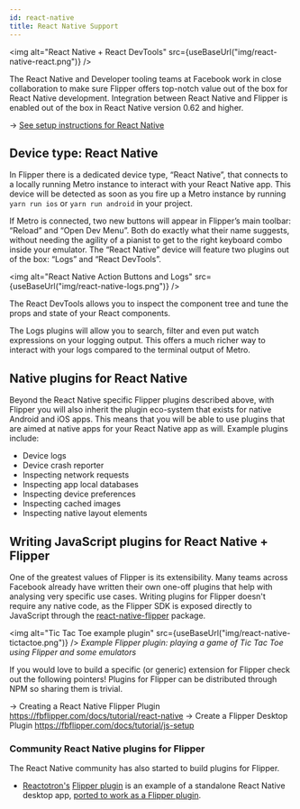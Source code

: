 ```yaml
---
id: react-native
title: React Native Support
---
```


<img alt="React Native + React DevTools" src={useBaseUrl("img/react-native-react.png")} />

The React Native and Developer tooling teams at Facebook work in close collaboration to make sure Flipper offers top-notch value out of the box for React Native development.
Integration between React Native and Flipper is enabled out of the box in React Native version 0.62 and higher.

→ [See setup instructions for React Native](../getting-started#setup-your-react-native-app)

## Device type: React Native

In Flipper there is a dedicated device type, “React Native”, that connects to a locally running Metro instance to interact with your React Native app. This device will be detected as soon as you fire up a Metro instance by running `yarn run ios` or `yarn run android` in your project.

If Metro is connected, two new buttons will appear in Flipper’s main toolbar: “Reload” and “Open Dev Menu”. Both do exactly what their name suggests, without needing the agility of a pianist to get to the right keyboard combo inside your emulator. The “React Native” device will feature two plugins out of the box: “Logs” and “React DevTools”.

<img alt="React Native Action Buttons and Logs" src={useBaseUrl("img/react-native-logs.png")} />

The React DevTools allows you to inspect the component tree and tune the props and state of your React components.

The Logs plugins will allow you to search, filter and even put watch expressions on your logging output. This offers a much richer way to interact with your logs compared to the terminal output of Metro.

## Native plugins for React Native

Beyond the React Native specific Flipper plugins described above, with Flipper you will also inherit the plugin eco-system that exists for native Android and iOS apps. This means that you will be able to use plugins that are aimed at native apps for your React Native app as will. Example plugins include:

* Device logs
* Device crash reporter
* Inspecting network requests
* Inspecting app local databases
* Inspecting device preferences
* Inspecting cached images
* Inspecting native layout elements

## Writing JavaScript plugins for React Native + Flipper

One of the greatest values of Flipper is its extensibility. Many teams across Facebook already have written their own one-off plugins that help with analysing very specific use cases.
Writing plugins for Flipper doesn't require any native code, as the Flipper SDK is exposed directly to JavaScript through the [react-native-flipper](https://www.npmjs.com/package/react-native-flipper) package.

<img alt="Tic Tac Toe example plugin" src={useBaseUrl("img/react-native-tictactoe.png")} />
_Example Flipper plugin: playing a game of Tic Tac Toe using Flipper and some emulators_

If you would love to build a specific (or generic) extension for Flipper check out the following pointers! Plugins for Flipper can be distributed through NPM so sharing them is trivial.

→ Creating a React Native Flipper Plugin https://fbflipper.com/docs/tutorial/react-native
→ Create a Flipper Desktop Plugin https://fbflipper.com/docs/tutorial/js-setup

### Community React Native plugins for Flipper

The React Native community has also started to build plugins for Flipper.

* [Reactotron's](https://infinite.red/reactotron) [Flipper plugin](https://github.com/infinitered/flipper-plugin-reactotron) is an example of a standalone React Native desktop app, [ported to work as a Flipper plugin](https://shift.infinite.red/better-react-native-debugging-with-reactotron-in-flipper-6b823af29220).
